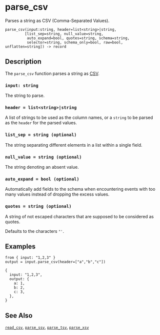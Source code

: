 
# parse_csv

Parses a string as CSV (Comma-Separated Values).

```tql
parse_csv(input:string, header=list<string>|string,
         [list_sep=string, null_value=string,
          auto_expand=bool, quotes=string, schema=string,
          selector=string, schema_only=bool, raw=bool, unflatten=string]) -> record
```

## Description

The `parse_csv` function parses a string as [CSV](https://en.wikipedia.org/wiki/Comma-separated_values).

### `input: string`

The string to parse.

### `header = list<string>|string`

A list of strings to be used as the column names, or a `string` to be parsed
as the `header` for the parsed values.

### `list_sep = string (optional)`

The string separating different elements in a list within a single field.

### `null_value = string (optional)`

The string denoting an absent value.

### `auto_expand = bool (optional)`

Automatically add fields to the schema when encountering events with too many
values instead of dropping the excess values.

### `quotes = string (optional)`

A string of not escaped characters that are supposed to be considered as quotes.

Defaults to the characters `"'`.

<CommonOptions />

## Examples

```tql
from { input: "1,2,3" }
output = input.parse_csv(header=["a","b","c"])
```
```tql
{
  input: "1,2,3",
  output: {
    a: 1,
    b: 2,
    c: 3,
  },
}
```

## See Also

[`read_csv`](../operators/read_csv.mdx), [`parse_ssv`](parse_ssv.mdx),
[`parse_tsv`](parse_tsv.mdx), [`parse_xsv`](parse_xsv.mdx)
